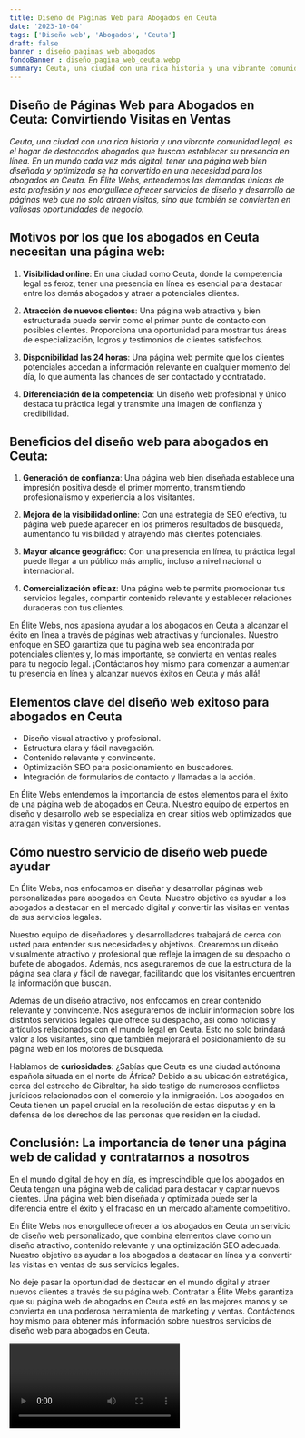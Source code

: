 ```yaml
---
title: Diseño de Páginas Web para Abogados en Ceuta
date: '2023-10-04'
tags: ['Diseño web', 'Abogados', 'Ceuta']
draft: false
banner : diseño_paginas_web_abogados
fondoBanner : diseño_pagina_web_ceuta.webp
summary: Ceuta, una ciudad con una rica historia y una vibrante comunidad legal, es el hogar de destacados abogados que buscan establecer su presencia en línea. En un mundo cada vez más digital, tener una página web bien diseñada y optimizada se ha convertido en una necesidad para los abogados en Ceuta. En Élite Webs, entendemos las demandas únicas de esta profesión y nos enorgullece ofrecer servicios de diseño y desarrollo de páginas web que no solo atraen visitas, sino que también se convierten en valiosas oportunidades de negocio.
---
```


## Diseño de Páginas Web para Abogados en Ceuta: Convirtiendo Visitas en Ventas

*Ceuta, una ciudad con una rica historia y una vibrante comunidad legal, es el hogar de destacados abogados que buscan establecer su presencia en línea. En un mundo cada vez más digital, tener una página web bien diseñada y optimizada se ha convertido en una necesidad para los abogados en Ceuta. En Élite Webs, entendemos las demandas únicas de esta profesión y nos enorgullece ofrecer servicios de diseño y desarrollo de páginas web que no solo atraen visitas, sino que también se convierten en valiosas oportunidades de negocio.*

## Motivos por los que los abogados en Ceuta necesitan una página web:

1. **Visibilidad online**: En una ciudad como Ceuta, donde la competencia legal es feroz, tener una presencia en línea es esencial para destacar entre los demás abogados y atraer a potenciales clientes.

2. **Atracción de nuevos clientes**: Una página web atractiva y bien estructurada puede servir como el primer punto de contacto con posibles clientes. Proporciona una oportunidad para mostrar tus áreas de especialización, logros y testimonios de clientes satisfechos.

3. **Disponibilidad las 24 horas**: Una página web permite que los clientes potenciales accedan a información relevante en cualquier momento del día, lo que aumenta las chances de ser contactado y contratado.

4. **Diferenciación de la competencia**: Un diseño web profesional y único destaca tu práctica legal y transmite una imagen de confianza y credibilidad.

## Beneficios del diseño web para abogados en Ceuta:

1. **Generación de confianza**: Una página web bien diseñada establece una impresión positiva desde el primer momento, transmitiendo profesionalismo y experiencia a los visitantes.

2. **Mejora de la visibilidad online**: Con una estrategia de SEO efectiva, tu página web puede aparecer en los primeros resultados de búsqueda, aumentando tu visibilidad y atrayendo más clientes potenciales.

3. **Mayor alcance geográfico**: Con una presencia en línea, tu práctica legal puede llegar a un público más amplio, incluso a nivel nacional o internacional.

4. **Comercialización eficaz**: Una página web te permite promocionar tus servicios legales, compartir contenido relevante y establecer relaciones duraderas con tus clientes.

En Élite Webs, nos apasiona ayudar a los abogados en Ceuta a alcanzar el éxito en línea a través de páginas web atractivas y funcionales. Nuestro enfoque en SEO garantiza que tu página web sea encontrada por potenciales clientes y, lo más importante, se convierta en ventas reales para tu negocio legal. ¡Contáctanos hoy mismo para comenzar a aumentar tu presencia en línea y alcanzar nuevos éxitos en Ceuta y más allá!

<GifSeo />

<Cta />

## Elementos clave del diseño web exitoso para abogados en Ceuta

- Diseño visual atractivo y profesional.
- Estructura clara y fácil navegación.
- Contenido relevante y convincente.
- Optimización SEO para posicionamiento en buscadores.
- Integración de formularios de contacto y llamadas a la acción.

En Élite Webs entendemos la importancia de estos elementos para el éxito de una página web de abogados en Ceuta. Nuestro equipo de expertos en diseño y desarrollo web se especializa en crear sitios web optimizados que atraigan visitas y generen conversiones.

## Cómo nuestro servicio de diseño web puede ayudar

En Élite Webs, nos enfocamos en diseñar y desarrollar páginas web personalizadas para abogados en Ceuta. Nuestro objetivo es ayudar a los abogados a destacar en el mercado digital y convertir las visitas en ventas de sus servicios legales.

Nuestro equipo de diseñadores y desarrolladores trabajará de cerca con usted para entender sus necesidades y objetivos. Crearemos un diseño visualmente atractivo y profesional que refleje la imagen de su despacho o bufete de abogados. Además, nos aseguraremos de que la estructura de la página sea clara y fácil de navegar, facilitando que los visitantes encuentren la información que buscan.

Además de un diseño atractivo, nos enfocamos en crear contenido relevante y convincente. Nos aseguraremos de incluir información sobre los distintos servicios legales que ofrece su despacho, así como noticias y artículos relacionados con el mundo legal en Ceuta. Esto no solo brindará valor a los visitantes, sino que también mejorará el posicionamiento de su página web en los motores de búsqueda.

Hablamos de **curiosidades**: ¿Sabías que Ceuta es una ciudad autónoma española situada en el norte de África? Debido a su ubicación estratégica, cerca del estrecho de Gibraltar, ha sido testigo de numerosos conflictos jurídicos relacionados con el comercio y la inmigración. Los abogados en Ceuta tienen un papel crucial en la resolución de estas disputas y en la defensa de los derechos de las personas que residen en la ciudad.

## Conclusión: La importancia de tener una página web de calidad y contratarnos a nosotros

En el mundo digital de hoy en día, es imprescindible que los abogados en Ceuta tengan una página web de calidad para destacar y captar nuevos clientes. Una página web bien diseñada y optimizada puede ser la diferencia entre el éxito y el fracaso en un mercado altamente competitivo.

En Élite Webs nos enorgullece ofrecer a los abogados en Ceuta un servicio de diseño web personalizado, que combina elementos clave como un diseño atractivo, contenido relevante y una optimización SEO adecuada. Nuestro objetivo es ayudar a los abogados a destacar en línea y a convertir las visitas en ventas de sus servicios legales.

No deje pasar la oportunidad de destacar en el mundo digital y atraer nuevos clientes a través de su página web. Contratar a Élite Webs garantiza que su página web de abogados en Ceuta esté en las mejores manos y se convierta en una poderosa herramienta de marketing y ventas. Contáctenos hoy mismo para obtener más información sobre nuestros servicios de diseño web para abogados en Ceuta.

<Video />

<CtaBot job='Abogados' city='Ceuta'/>

<Gmaps query='Ceuta+españa+maps' />